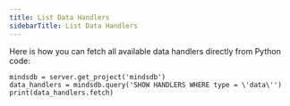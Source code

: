 ```yaml
---
title: List Data Handlers
sidebarTitle: List Data Handlers
---
```


Here is how you can fetch all available data handlers directly from Python code:

```
mindsdb = server.get_project('mindsdb')
data_handlers = mindsdb.query('SHOW HANDLERS WHERE type = \'data\'')
print(data_handlers.fetch)
```
